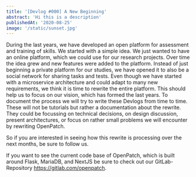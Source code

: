 ```yaml
---
title: '[Devlog #000] A New Beginning'
abstract: 'Hi this is a description'
publishedAt: '2020-08-25'
image: '/static/sunset.jpg'
---
```


During the last years, we have developed an open platform for assessment and
training of skills. We started with a simple idea. We just wanted to have an
online platform, which we could use for our research projects. Over time the
idea grew and new features were added to the platform. Instead of just
beginning a private platform for our studies, we have opened it to also be a
social network for sharing tasks and tests. Even though we have started with
a microservice architecture and could adapt to many new requirements, we
think it is time to rewrite the entire platform. This should help us to focus
on our vision, which has formed the last years. To document the process we
will try to write these Devlogs from time to time. These will not be
tutorials but rather a documentation about the rewrite. They could be
focussing on technical decisions, on design discussion, present
architectures, or focus on rather small problems we will encounter by
rewriting OpenPatch.

So if you are interested in seeing how this rewrite is processing over the
next months, be sure to follow us.

If you want to see the current code base of OpenPatch, which is built around
Flask, MariaDB, and NextJS be sure to check out our GitLab-Repository
https://gitlab.com/openpatch.